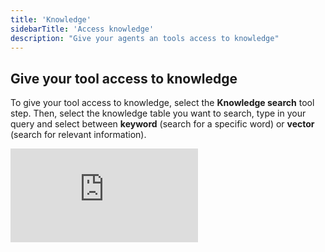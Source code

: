 ```yaml
---
title: 'Knowledge'
sidebarTitle: 'Access knowledge'
description: "Give your agents an tools access to knowledge"
---
```


## Give your tool access to knowledge

To give your tool access to knowledge, select the **Knowledge search** tool step. Then, select the knowledge table you want to search, type in your query and select between **keyword** (search for a specific word) or **vector** (search for relevant information).

<div
  style={{
    width: '100%',
    position: 'relative',
    paddingTop: '61.46%',
  }}>
  <iframe
    src="https://fast.wistia.com/embed/medias/f6stgrrzl8"
    frameBorder="0"
    style={{
      position: 'absolute',
      top: 0,left: 0, width: '100%', height: '100%',
      borderRadius: '10px',
    }}/>
</div>

## Give your agents access to knowledge

To give your agents access to knowledge, make a tool, add the **Knowledge search** step, and give your agent your tool.
